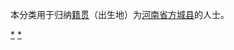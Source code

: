 {{Catnav|頁面分類|各種主題的頁面分類|依中国各省来作的分类|各地中国人|河南人|南阳人}}
{{Catnav|頁面分類|人物|各國人物|中国人|各地中国人|河南人|南阳人}}

本分类用于归纳[[籍贯|籍贯]]（出生地）为[[河南省|河南省]][[方城县|方城县]]的人士。

[[Category:南阳人|*]]
[[Category:方城县|*]]